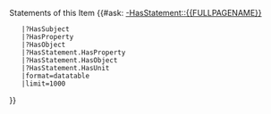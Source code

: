 Statements of this Item
{{#ask: [[-HasStatement::{{FULLPAGENAME}}]]
    <!--|?HasObject=Substance -->    
    |?HasSubject
    |?HasProperty
    |?HasObject
    |?HasStatement.HasProperty
    |?HasStatement.HasObject
    |?HasStatement.HasUnit
    |format=datatable
    |limit=1000
}}